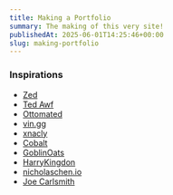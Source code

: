 ```yaml
---
title: Making a Portfolio
summary: The making of this very site!
publishedAt: 2025-06-01T14:25:46+00:00
slug: making-portfolio
---
```


### Inspirations

- [Zed](https://zed.dev/)
- [Ted Awf](https://tedawf.com/)
- [Ottomated](https://ottomated.net)
- [vin.gg](https://vin.gg)
- [xnacly](https://xnacly.me/)
- [Cobalt](https://cobalt.tools/)
- [GoblinOats](https://goblinoats.com)
- [HarryKingdon](https://www.harrykingdon.com/)
- [nicholaschen.io](https://nicholaschen.io/)
- [Joe Carlsmith](https://joecarlsmith.com/)
